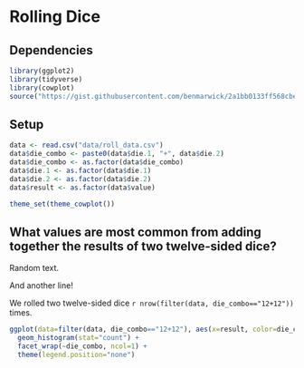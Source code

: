 # Rolling Dice

## Dependencies

```r
library(ggplot2)
library(tidyverse)
library(cowplot)
source("https://gist.githubusercontent.com/benmarwick/2a1bb0133ff568cbe28d/raw/fb53bd97121f7f9ce947837ef1a4c65a73bffb3f/geom_flat_violin.R")
```

## Setup

```r
data <- read.csv("data/roll_data.csv")
data$die_combo <- paste0(data$die.1, "+", data$die.2)
data$die_combo <- as.factor(data$die_combo)
data$die.1 <- as.factor(data$die.1)
data$die.2 <- as.factor(data$die.2)
data$result <- as.factor(data$value)

theme_set(theme_cowplot())
```

## What values are most common from adding together the results of two twelve-sided dice?

Random text.  

And another line!

We rolled two twelve-sided dice `r nrow(filter(data, die_combo=="12+12"))` times.

```r
ggplot(data=filter(data, die_combo=="12+12"), aes(x=result, color=die_combo, fill=die_combo)) +
  geom_histogram(stat="count") +
  facet_wrap(~die_combo, ncol=1) +
  theme(legend.position="none")
```
